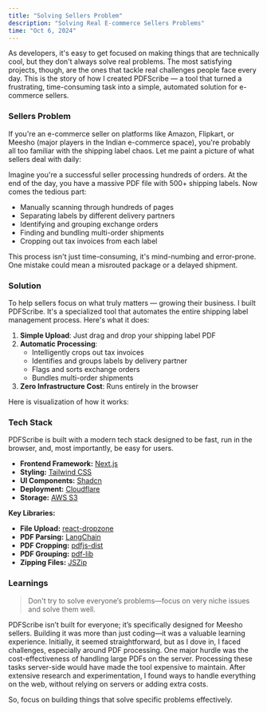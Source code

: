 ```yaml
---
title: "Solving Sellers Problem"
description: "Solving Real E-commerce Sellers Problems"
time: "Oct 6, 2024"
---
```


As developers, it's easy to get focused on making things that are technically cool, but they don't always solve real problems. The most satisfying projects, though, are the ones that tackle real challenges people face every day. This is the story of how I created PDFScribe — a tool that turned a frustrating, time-consuming task into a simple, automated solution for e-commerce sellers.

### Sellers Problem

If you're an e-commerce seller on platforms like Amazon, Flipkart, or Meesho (major players in the Indian e-commerce space), you're probably all too familiar with the shipping label chaos. Let me paint a picture of what sellers deal with daily:

Imagine you're a successful seller processing hundreds of orders. At the end of the day, you have a massive PDF file with 500+ shipping labels. Now comes the tedious part:

- Manually scanning through hundreds of pages
- Separating labels by different delivery partners
- Identifying and grouping exchange orders
- Finding and bundling multi-order shipments
- Cropping out tax invoices from each label

This process isn't just time-consuming, it's mind-numbing and error-prone. One mistake could mean a misrouted package or a delayed shipment.

### Solution

To help sellers focus on what truly matters — growing their business. I built PDFScribe. It's a specialized tool that automates the entire shipping label management process. Here's what it does:

1. **Simple Upload**: Just drag and drop your shipping label PDF
2. **Automatic Processing**:
   - Intelligently crops out tax invoices
   - Identifies and groups labels by delivery partner
   - Flags and sorts exchange orders
   - Bundles multi-order shipments
3. **Zero Infrastructure Cost**: Runs entirely in the browser

Here is visualization of how it works:

### Tech Stack

PDFScribe is built with a modern tech stack designed to be fast, run in the browser, and, most importantly, be easy for users.

- **Frontend Framework:** [Next.js](https://nextjs.org)
- **Styling:** [Tailwind CSS](https://tailwindcss.com)
- **UI Components:** [Shadcn](https://ui.shadcn.com)
- **Deployment:** [Cloudflare](https://cloudflare.com)
- **Storage:** [AWS S3](https://aws.amazon.com/s3)

**Key Libraries:**

- **File Upload:** [react-dropzone](https://react-dropzone.js.org)
- **PDF Parsing:** [LangChain](https://python.langchain.com)
- **PDF Cropping:** [pdfjs-dist](https://mozilla.github.io/pdf.js)
- **PDF Grouping:** [pdf-lib](https://pdf-lib.js.org)
- **Zipping Files:** [JSZip](https://stuk.github.io/jszip)

### Learnings

> Don't try to solve everyone’s problems—focus on very niche issues and solve them well.

PDFScribe isn’t built for everyone; it’s specifically designed for Meesho sellers. Building it was more than just coding—it was a valuable learning experience. Initially, it seemed straightforward, but as I dove in, I faced challenges, especially around PDF processing. One major hurdle was the cost-effectiveness of handling large PDFs on the server. Processing these tasks server-side would have made the tool expensive to maintain. After extensive research and experimentation, I found ways to handle everything on the web, without relying on servers or adding extra costs.

So, focus on building things that solve specific problems effectively.
